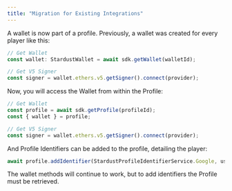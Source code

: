 ```yaml
---
title: "Migration for Existing Integrations"
---
```


A wallet is now part of a profile. Previously, a wallet was created for every player like this:
``` typescript ts
// Get Wallet
const wallet: StardustWallet = await sdk.getWallet(walletId);

// Get V5 Signer
const signer = wallet.ethers.v5.getSigner().connect(provider);
```

Now, you will access the Wallet from within the Profile:
``` typescript ts
// Get Wallet
const profile = await sdk.getProfile(profileId);
const { wallet } = profile;

// Get V5 Signer
const signer = wallet.ethers.v5.getSigner().connect(provider);
```

And Profile Identifiers can be added to the profile, detailing the player:
``` typescript ts
await profile.addIdentifier(StardustProfileIdentifierService.Google, userInputGoogleId);
```

The wallet methods will continue to work, but to add identifiers the Profile must be retrieved.
